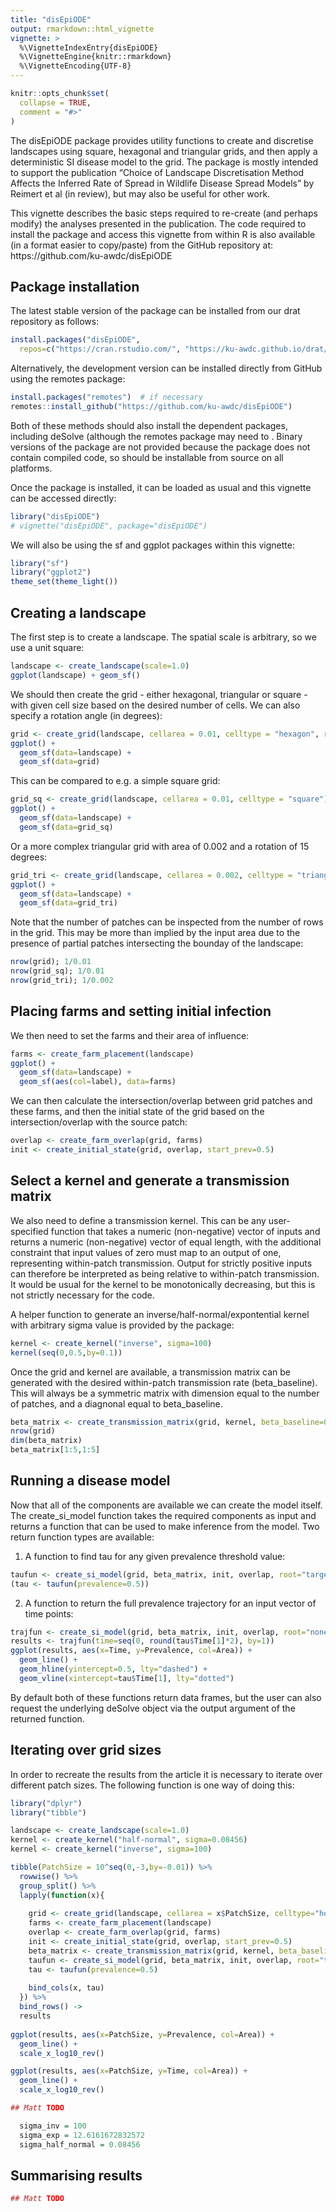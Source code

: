 ```yaml
---
title: "disEpiODE"
output: rmarkdown::html_vignette
vignette: >
  %\VignetteIndexEntry{disEpiODE}
  %\VignetteEngine{knitr::rmarkdown}
  %\VignetteEncoding{UTF-8}
---
```


```r
knitr::opts_chunk$set(
  collapse = TRUE,
  comment = "#>"
)
```

The disEpiODE package provides utility functions to create and discretise landscapes using square, hexagonal and triangular grids, and then apply a deterministic SI disease model to the grid.  The package is mostly intended to support the publication "Choice of Landscape Discretisation Method Affects the Inferred Rate of Spread in Wildlife Disease Spread Models" by Reimert et al (in review), but may also be useful for other work.

This vignette describes the basic steps required to re-create (and perhaps modify) the analyses presented in the publication. The code required to install the package and access this vignette from within R is also available (in a format easier to copy/paste) from the GitHub repository at:  https://github.com/ku-awdc/disEpiODE


## Package installation

The latest stable version of the package can be installed from our drat repository as follows:

```r
install.packages("disEpiODE",
  repos=c("https://cran.rstudio.com/", "https://ku-awdc.github.io/drat/"))
```

Alternatively, the development version can be installed directly from GitHub using the remotes package:

```r
install.packages("remotes")  # if necessary
remotes::install_github("https://github.com/ku-awdc/disEpiODE")
```

Both of these methods should also install the dependent packages, including deSolve (although the remotes package may need to . Binary versions of the package are not provided because the package does not contain compiled code, so should be installable from source on all platforms.

Once the package is installed, it can be loaded as usual and this vignette can be accessed directly:

```r
library("disEpiODE")
# vignette("disEpiODE", package="disEpiODE")
```


We will also be using the sf and ggplot packages within this vignette:

```r
library("sf")
library("ggplot2")
theme_set(theme_light())
```


## Creating a landscape

The first step is to create a landscape.  The spatial scale is arbitrary, so we use a unit square:

```r
landscape <- create_landscape(scale=1.0)
ggplot(landscape) + geom_sf()
```

We should then create the grid - either hexagonal, triangular or square - with given cell size based on the desired number of cells.  We can also specify a rotation angle (in degrees):

```r
grid <- create_grid(landscape, cellarea = 0.01, celltype = "hexagon", rotate = 45)
ggplot() +
  geom_sf(data=landscape) +
  geom_sf(data=grid)
```

This can be compared to e.g. a simple square grid:

```r
grid_sq <- create_grid(landscape, cellarea = 0.01, celltype = "square")
ggplot() +
  geom_sf(data=landscape) +
  geom_sf(data=grid_sq)
```

Or a more complex triangular grid with area of 0.002 and a rotation of 15 degrees:

```r
grid_tri <- create_grid(landscape, cellarea = 0.002, celltype = "triangle", rotate=15)
ggplot() +
  geom_sf(data=landscape) +
  geom_sf(data=grid_tri)
```




Note that the number of patches can be inspected from the number of rows in the grid. This may be more than implied by the input area due to the presence of partial patches intersecting the bounday of the landscape:

```r
nrow(grid); 1/0.01
nrow(grid_sq); 1/0.01
nrow(grid_tri); 1/0.002
```


## Placing farms and setting initial infection

We then need to set the farms and their area of influence:

```r
farms <- create_farm_placement(landscape)
ggplot() +
  geom_sf(data=landscape) +
  geom_sf(aes(col=label), data=farms)
```

We can then calculate the intersection/overlap between grid patches and these farms, and then the initial state of the grid based on the intersection/overlap with the source patch:

```r
overlap <- create_farm_overlap(grid, farms)
init <- create_initial_state(grid, overlap, start_prev=0.5)
```


## Select a kernel and generate a transmission matrix

We also need to define a transmission kernel. This can be any user-specified function that takes a numeric (non-negative) vector of inputs and returns a numeric (non-negative) vector of equal length, with the additional constraint that input values of zero must map to an output of one, representing within-patch transmission. Output for strictly positive inputs can therefore be interpreted as being relative to within-patch transmission. It would be usual for the kernel to be monotonically decreasing, but this is not strictly necessary for the code.

A helper function to generate an inverse/half-normal/expontential kernel with arbitrary sigma value is provided by the package:

```r
kernel <- create_kernel("inverse", sigma=100)
kernel(seq(0,0.5,by=0.1))
```

Once the grid and kernel are available, a transmission matrix can be generated with the desired within-patch transmission rate (beta_baseline). This will always be a symmetric matrix with dimension equal to the number of patches, and a diagnonal equal to beta_baseline.

```r
beta_matrix <- create_transmission_matrix(grid, kernel, beta_baseline=0.05)
nrow(grid)
dim(beta_matrix)
beta_matrix[1:5,1:5]
```


## Running a disease model

Now that all of the components are available we can create the model itself. The create_si_model function takes the required components as input and returns a function that can be used to make inference from the model. Two return function types are available:

1. A function to find tau for any given prevalence threshold value:

```r
taufun <- create_si_model(grid, beta_matrix, init, overlap, root="target")
(tau <- taufun(prevalence=0.5))
```

2. A function to return the full prevalence trajectory for an input vector of time points:

```r
trajfun <- create_si_model(grid, beta_matrix, init, overlap, root="none")
results <- trajfun(time=seq(0, round(tau$Time[1]*2), by=1))
ggplot(results, aes(x=Time, y=Prevalence, col=Area)) + 
  geom_line() + 
  geom_hline(yintercept=0.5, lty="dashed") +
  geom_vline(xintercept=tau$Time[1], lty="dotted")
```

By default both of these functions return data frames, but the user can also request the underlying deSolve object via the output argument of the returned function.

## Iterating over grid sizes

In order to recreate the results from the article it is necessary to iterate over different patch sizes. The following function is one way of doing this:

```r
library("dplyr")
library("tibble")

landscape <- create_landscape(scale=1.0)
kernel <- create_kernel("half-normal", sigma=0.08456)
kernel <- create_kernel("inverse", sigma=100)

tibble(PatchSize = 10^seq(0,-3,by=-0.01)) %>%
  rowwise() %>%
  group_split() %>%
  lapply(function(x){
    
    grid <- create_grid(landscape, cellarea = x$PatchSize, celltype="hexagon", rotate=0)
    farms <- create_farm_placement(landscape)
    overlap <- create_farm_overlap(grid, farms)
    init <- create_initial_state(grid, overlap, start_prev=0.5)
    beta_matrix <- create_transmission_matrix(grid, kernel, beta_baseline=0.05)
    taufun <- create_si_model(grid, beta_matrix, init, overlap, root="target")
    tau <- taufun(prevalence=0.5)
    
    bind_cols(x, tau)
  }) %>%
  bind_rows() ->
  results
  
ggplot(results, aes(x=PatchSize, y=Prevalence, col=Area)) +
  geom_line() +
  scale_x_log10_rev()

ggplot(results, aes(x=PatchSize, y=Time, col=Area)) +
  geom_line() +
  scale_x_log10_rev()

## Matt TODO

  sigma_inv = 100
  sigma_exp = 12.6161672832572
  sigma_half_normal = 0.08456


```



## Summarising results

```r
## Matt TODO

```

